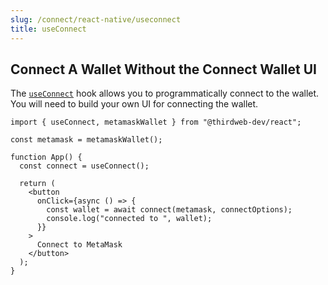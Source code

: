 ```yaml
---
slug: /connect/react-native/useconnect
title: useConnect
---
```


## Connect A Wallet Without the Connect Wallet UI

The [`useConnect`](react/react.useconnect) hook allows you to programmatically connect to the wallet. You will need to build your own UI for connecting the wallet.

```tsx
import { useConnect, metamaskWallet } from "@thirdweb-dev/react";

const metamask = metamaskWallet();

function App() {
  const connect = useConnect();

  return (
    <button
      onClick={async () => {
        const wallet = await connect(metamask, connectOptions);
        console.log("connected to ", wallet);
      }}
    >
      Connect to MetaMask
    </button>
  );
}
```
